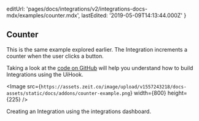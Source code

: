 
  editUrl:
    'pages/docs/integrations/v2/integrations-docs-mdx/examples/counter.mdx',
  lastEdited: '2019-05-09T14:13:44.000Z'
}

## Counter

This is the same example explored earlier. The Integration increments a counter when the user clicks a button.

Taking a look at the [code on GitHub](https://github.com/zeit/integrations-gallery/tree/master/counter) will help you understand how to build Integrations using the UiHook.

<Image
  src={`https://assets.zeit.co/image/upload/v1557243218/docs-assets/static/docs/addons/counter-example.png`}
  width={800}
  height={225}
/>
<Caption>Creating an Integration using the integrations dashboard.</Caption>
